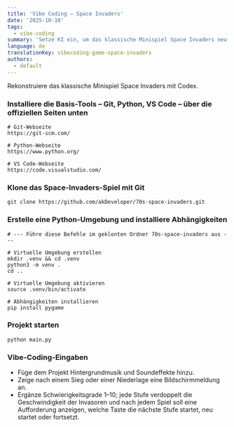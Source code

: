 ```yaml
---
title: 'Vibe Coding – Space Invaders'
date: '2025-10-10'
tags:
  - vibe-coding
summary: 'Setze KI ein, um das klassische Minispiel Space Invaders neu aufzulegen.'
language: de
translationKey: vibecoding-game-space-invaders
authors:
  - default
---
```


Rekonstruiere das klassische Minispiel Space Invaders mit Codex.

### Installiere die Basis-Tools – Git, Python, VS Code – über die offiziellen Seiten unten

```
# Git-Webseite
https://git-scm.com/

# Python-Webseite
https://www.python.org/

# VS Code-Webseite
https://code.visualstudio.com/
```

### Klone das Space-Invaders-Spiel mit Git

```
git clone https://github.com/akDeveloper/70s-space-invaders.git
```

### Erstelle eine Python-Umgebung und installiere Abhängigkeiten

```
# --- Führe diese Befehle im geklonten Ordner 70s-space-invaders aus ---

# Virtuelle Umgebung erstellen
mkdir .venv && cd .venv
python3 -m venv .
cd ..

# Virtuelle Umgebung aktivieren
source .venv/bin/activate

# Abhängigkeiten installieren
pip install pygame
```

### Projekt starten

```
python main.py
```

### Vibe-Coding-Eingaben

- Füge dem Projekt Hintergrundmusik und Soundeffekte hinzu.
- Zeige nach einem Sieg oder einer Niederlage eine Bildschirmmeldung an.
- Ergänze Schwierigkeitsgrade 1–10; jede Stufe verdoppelt die Geschwindigkeit der Invasoren und nach jedem Spiel soll eine Aufforderung anzeigen, welche Taste die nächste Stufe startet, neu startet oder fortsetzt.
